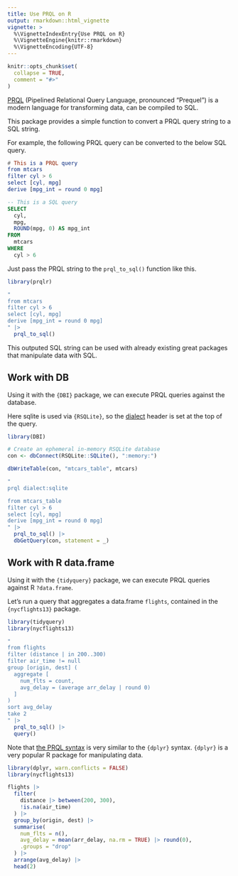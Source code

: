 ```yaml
---
title: Use PRQL on R
output: rmarkdown::html_vignette
vignette: >
  %\VignetteIndexEntry{Use PRQL on R}
  %\VignetteEngine{knitr::rmarkdown}
  %\VignetteEncoding{UTF-8}
---
```


```r
knitr::opts_chunk$set(
  collapse = TRUE,
  comment = "#>"
)
```

[PRQL](https://prql-lang.org/) (Pipelined Relational Query Language, pronounced "Prequel")
is a modern language for transforming data, can be compiled to SQL.

This package provides a simple function to convert a PRQL query string to a SQL string.

For example, the following PRQL query can be converted to the below SQL query.

```elm
# This is a PRQL query
from mtcars
filter cyl > 6
select [cyl, mpg]
derive [mpg_int = round 0 mpg]
```

```sql
-- This is a SQL query
SELECT
  cyl,
  mpg,
  ROUND(mpg, 0) AS mpg_int
FROM
  mtcars
WHERE
  cyl > 6
```

Just pass the PRQL string to the `prql_to_sql()` function like this.

```r
library(prqlr)

"
from mtcars
filter cyl > 6
select [cyl, mpg]
derive [mpg_int = round 0 mpg]
" |>
  prql_to_sql()
```

This outputed SQL string can be used with already existing great packages that manipulate data with SQL.

## Work with DB

Using it with the `{DBI}` package, we can execute PRQL queries against the database.

Here sqlite is used via `{RSQLite}`,
so the [dialect](https://prql-lang.org/book/queries/dialect_and_version.html) header
is set at the top of the query.

```r
library(DBI)

# Create an ephemeral in-memory RSQLite database
con <- dbConnect(RSQLite::SQLite(), ":memory:")

dbWriteTable(con, "mtcars_table", mtcars)

"
prql dialect:sqlite

from mtcars_table
filter cyl > 6
select [cyl, mpg]
derive [mpg_int = round 0 mpg]
" |>
  prql_to_sql() |>
  dbGetQuery(con, statement = _)
```

## Work with R data.frame

Using it with the `{tidyquery}` package, we can execute PRQL queries against R `?data.frame`.

Let's run a query that aggregates a data.frame `flights`,
contained in the `{nycflights13}` package.

```r
library(tidyquery)
library(nycflights13)

"
from flights
filter (distance | in 200..300)
filter air_time != null
group [origin, dest] (
  aggregate [
    num_flts = count,
    avg_delay = (average arr_delay | round 0)
  ]
)
sort avg_delay
take 2
" |>
  prql_to_sql() |>
  query()
```

Note that [the PRQL syntax](https://prql-lang.org/book/) is very similar to the `{dplyr}` syntax.
`{dplyr}` is a very popular R package for manipulating data.

```r
library(dplyr, warn.conflicts = FALSE)
library(nycflights13)

flights |>
  filter(
    distance |> between(200, 300),
    !is.na(air_time)
  ) |>
  group_by(origin, dest) |>
  summarise(
    num_flts = n(),
    avg_delay = mean(arr_delay, na.rm = TRUE) |> round(0),
    .groups = "drop"
  ) |>
  arrange(avg_delay) |>
  head(2)
```
